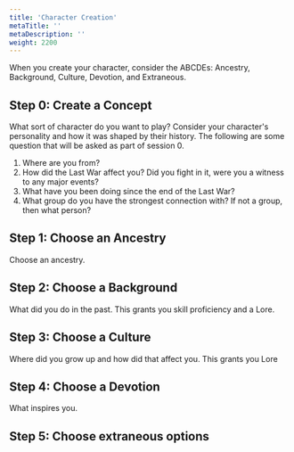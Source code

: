 ```yaml
---
title: 'Character Creation'
metaTitle: ''
metaDescription: ''
weight: 2200
---
```


When you create your character, consider the ABCDEs: Ancestry, Background, Culture, Devotion, and Extraneous.

## Step 0: Create a Concept

What sort of character do you want to play? Consider your character's personality and how it was shaped by their history. The following are some question that will be asked as part of session 0.

1. Where are you from?
2. How did the Last War affect you? Did you fight in it, were you a witness to any major events?
3. What have you been doing since the end of the Last War?
4. What group do you have the strongest connection with? If not a group, then what person?

## Step 1: Choose an Ancestry
Choose an ancestry.

## Step 2: Choose a Background
What did you do in the past. This grants you skill proficiency and a Lore.

## Step 3: Choose a Culture
Where did you grow up and how did that affect you. This grants you Lore

## Step 4: Choose a Devotion
What inspires you. 

## Step 5: Choose extraneous options
